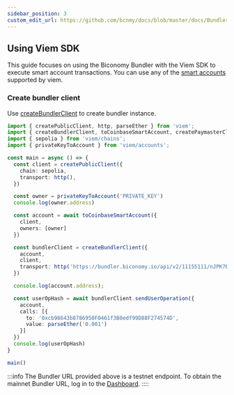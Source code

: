 ```yaml
---
sidebar_position: 3
custom_edit_url: https://github.com/bcnmy/docs/blob/master/docs/Bundler/usingViem.mdx
---
```


## Using Viem SDK

This guide focuses on using the Biconomy Bundler with the Viem SDK to execute smart account transactions. You can use any of the [smart accounts](https://viem.sh/account-abstraction/accounts/smart) supported by viem.

### Create bundler client 

Use [createBundlerClient](https://viem.sh/account-abstraction/clients/bundler) to create bundler instance.

```typescript
import { createPublicClient, http, parseEther } from 'viem';
import { createBundlerClient, toCoinbaseSmartAccount, createPaymasterClient, toSoladySmartAccount } from 'viem/account-abstraction';
import { sepolia } from 'viem/chains';
import { privateKeyToAccount } from 'viem/accounts';

const main = async () => {
  const client = createPublicClient({
    chain: sepolia,
    transport: http(),
  })

  const owner = privateKeyToAccount('PRIVATE_KEY')
  console.log(owner.address)

  const account = await toCoinbaseSmartAccount({
    client,
    owners: [owner]
  })

  const bundlerClient = createBundlerClient({
    account,
    client,
    transport: http('https://bundler.biconomy.io/api/v2/11155111/nJPK7B3ru.dd7f7861-190d-41bd-af80-6877f74b8f44'),
  })

  console.log(account.address);

  const userOpHash = await bundlerClient.sendUserOperation({
    account,
    calls: [{
      to: '0xcb98643b8786950F0461f3B0edf99D88F274574D',
      value: parseEther('0.001')
    }]
  })
  console.log(userOpHash)
}

main()
```

:::info
  The Bundler URL provided above is a testnet endpoint. To obtain the mainnet Bundler URL, log in to the [Dashboard](https://dashboard.biconomy.io/).
::::


